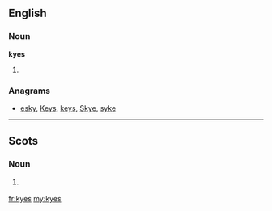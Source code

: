 ==English==
===Noun===
'''kyes'''

#{{plural of|[[kye#English|kye]]}}

===Anagrams===
* [[esky#English|esky]], [[Keys#English|Keys]], [[keys#English|keys]], [[Skye#English|Skye]], [[syke#English|syke]]

----

==Scots==

===Noun===
{{sco-pl}}

# {{South Scots}} {{plural of|[[kye#Etymology 2|kye]]|lang=Scots}}

[[fr:kyes]]
[[my:kyes]]